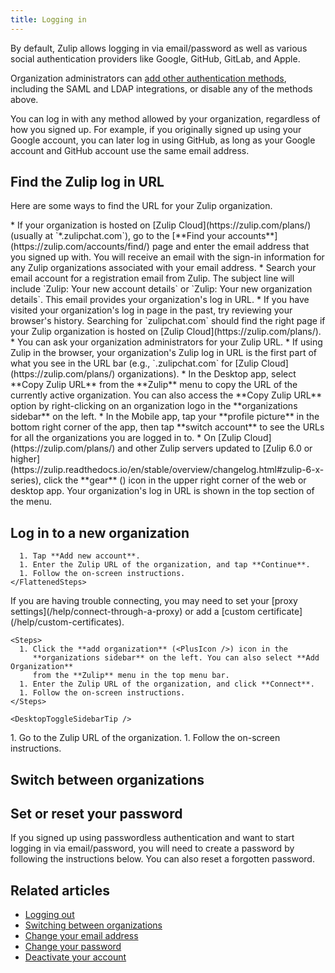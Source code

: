 ```yaml
---
title: Logging in
---
```





By default, Zulip allows logging in via email/password as well as
various social authentication providers like Google, GitHub, GitLab,
and Apple.

Organization administrators can
[add other authentication methods](/help/configure-authentication-methods),
including the SAML and LDAP integrations, or disable any of the methods above.

You can log in with any method allowed by your organization, regardless of
how you signed up. For example, if you originally signed up using your Google
account, you can later log in using GitHub, as long as your Google account
and GitHub account use the same email address.

## Find the Zulip log in URL

Here are some ways to find the URL for your Zulip organization.

<Tabs>
  <TabItem label="If you are logged out">
    * If your organization is hosted on [Zulip Cloud](https://zulip.com/plans/)
      (usually at `*.zulipchat.com`), go to the [**Find your
      accounts**](https://zulip.com/accounts/find/) page and enter the email address
      that you signed up with. You will receive an email with the sign-in
      information for any Zulip organizations associated with your email address.
    * Search your email account for a registration email from Zulip. The subject
      line will include `Zulip: Your new account details` or `Zulip: Your new
      organization details`. This email provides your organization's log in URL.
    * If you have visited your organization's log in page in the past, try reviewing
      your browser's history. Searching for `zulipchat.com` should find the right
      page if your Zulip organization is hosted on [Zulip
      Cloud](https://zulip.com/plans/).
    * You can ask your organization administrators for your Zulip URL.
  </TabItem>

  <TabItem label="If you are logged in">
    * If using Zulip in the browser, your organization's Zulip log in URL is the first part
      of what you see in the URL bar (e.g., `<organization-name>.zulipchat.com` for
      [Zulip Cloud](https://zulip.com/plans/) organizations).
    * In the Desktop app, select **Copy Zulip URL** from the **Zulip** menu to
      copy the URL of the currently active organization. You can also access the
      **Copy Zulip URL** option by right-clicking on an organization logo in the
      **organizations sidebar** on the left.
    * In the Mobile app, tap your **profile picture** in the bottom right corner of
      the app, then tap **switch account** to see the URLs for all the organizations
      you are logged in to.
    * On [Zulip Cloud](https://zulip.com/plans/) and other Zulip servers updated to
      [Zulip 6.0 or
      higher](https://zulip.readthedocs.io/en/stable/overview/changelog.html#zulip-6-x-series),
      click the **gear** (<GearIcon />) icon in the upper right
      corner of the web or desktop app. Your organization's log in URL is shown in the top
      section of the menu.
  </TabItem>
</Tabs>

## Log in to a new organization

<Tabs>
  <TabItem label="Mobile">
    <FlattenedSteps>
      <MobileSwitchAccount />

      1. Tap **Add new account**.
      1. Enter the Zulip URL of the organization, and tap **Continue**.
      1. Follow the on-screen instructions.
    </FlattenedSteps>
  </TabItem>

  <TabItem label="Desktop">
    <ZulipNote>
      If you are having trouble connecting, you may need to set your
      [proxy settings](/help/connect-through-a-proxy) or add a
      [custom certificate](/help/custom-certificates).
    </ZulipNote>

    <Steps>
      1. Click the **add organization** (<PlusIcon />) icon in the
         **organizations sidebar** on the left. You can also select **Add Organization**
         from the **Zulip** menu in the top menu bar.
      1. Enter the Zulip URL of the organization, and click **Connect**.
      1. Follow the on-screen instructions.
    </Steps>

    <DesktopToggleSidebarTip />
  </TabItem>

  <TabItem label="Web">
    <Steps>
      1. Go to the Zulip URL of the organization.
      1. Follow the on-screen instructions.
    </Steps>
  </TabItem>
</Tabs>

## Switch between organizations

<SwitchingBetweenOrganizations />

## Set or reset your password

If you signed up using passwordless authentication and want to start logging in
via email/password, you will need to create a password by following the instructions below. You can also reset a
forgotten password.

<ChangePasswordViaEmailConfirmation />

## Related articles

* [Logging out](/help/logging-out)
* [Switching between organizations](/help/switching-between-organizations)
* [Change your email address](/help/change-your-email-address)
* [Change your password](/help/change-your-password)
* [Deactivate your account](/help/deactivate-your-account)
